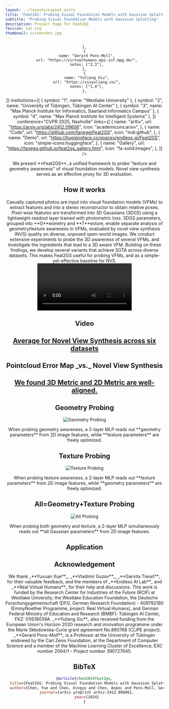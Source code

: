 ```yaml
---
layout: ../layouts/Layout.astro
title: "Feat2GS: Probing Visual Foundation Models with Gaussian Splatting"
subtitle: "Probing Visual Foundation Models with Gaussian Splatting"
description: Project Page for Feat2GS
favicon: cat.svg
thumbnail: screenshot.jpg
---
```

<meta name="viewport" content="width=device-width, initial-scale=1.0" />







<Header
  title={frontmatter.title}
  subtitle={frontmatter.subtitle}
  authors={[
    {
      name: "Yue Chen",
      url: "https://fanegg.github.io/",
      notes: ["1"],
    },
    {
      name: "Xingyu Chen",
      url: "https://rover-xingyu.github.io/",
      notes: ["1"],
    },
    {
      name: "Anpei Chen",
      url: "https://apchenstu.github.io/",
      notes: ["1,2"],

    },
    {
      name: "Gerard Pons-Moll",
      url: "https://virtualhumans.mpi-inf.mpg.de/",
      notes: ["2,3"],
    },
    {
      name: "Yuliang Xiu",
      url: "https://xiuyuliang.cn/",
      notes: ["1,4"],
    },
  ]}
  institutions={[
    { symbol: "1", name: "Westlake University" },
    { symbol: "2", name: "University of Tübingen, Tübingen AI Center" },
    { symbol: "3", name: "Max Planck Institute for Informatics, Saarland Informatics Campus" },
    { symbol: "4", name: "Max Planck Institute for Intelligent Systems" },
  ]} 
  conference="CVPR 2025, Nashville"
  links={[
    {
      name: "arXiv",
      url: "https://arxiv.org/abs/2412.09606",
      icon: "academicons:arxiv",
    },
    {
      name: "Code",
      url: "https://github.com/fanegg/Feat2GS",
      icon: "mdi:github",
    },
    {
      name: "Demo",
      url: "https://huggingface.co/spaces/endless-ai/Feat2GS",
      icon: "simple-icons:huggingface",
    },
    {
      name: "Gallery",
      url: "https://fanegg.github.io/feat2gs_gallery.html",
      icon: "fa-solid:images",
    },
    ]}
  />

<Image source={motivation} altText="Motivation" className="w-full max-w-[800px] mx-auto px-4 sm:px-0 overflow-x-hidden" />

<div className="text-center max-w-3xl mx-auto">
  We present **Feat2GS**, a unified framework to probe "texture and geometry awareness" of visual foundation models. Novel view synthesis serves as an effective proxy for 3D evaluation.
</div>

<HighlightedSection>

 ## How it works   
  <div style={{ textAlign: 'justify' }}>
  Casually captured photos are input into visual foundation models (VFMs) to extract features and into a stereo reconstructor to obtain relative poses. Pixel-wise features are transformed into 3D Gaussians (3DGS) using a lightweight readout layer trained with photometric loss. 3DGS parameters, grouped into **G**eometry and **T**exture, enable separate analysis of geometry/texture awareness in VFMs, evaluated by novel view synthesis (NVS) quality on diverse, unposed open-world images. We conduct extensive experiments to probe the 3D awareness of several VFMs, and investigate the ingredients that lead to a 3D aware VFM. Building on these findings, we develop several variants that achieve SOTA across diverse datasets. This makes Feat2GS useful for probing VFMs, and as a simple-yet-effective baseline for NVS.
  </div>
  <Video source={pipe} controls={false} />


</HighlightedSection>

## Video
  <YouTubeVideo videoId="4fT5lzcAJqo" />

## <a href="#chart" id="chart" className="no-underline hover:no-underline text-inherit outline-none cursor-default">Average for Novel View Synthesis across six datasets</a>
<RadarChart className="my-8" />


<div 
  id="dtu"
  style={{
    backgroundColor: '#fff',
    padding: '20px',
    margin: '50px auto 20px',
    boxShadow: '0 0px 10px #999',
    border: '1px solid #ccc',
    borderRadius: '15px',
    display: 'flex',
    alignItems: 'center',
    position: 'relative',
    flexDirection: 'column',
  }}
>
  <h2 style={{ marginTop: '20px', marginBottom: '20px' }}>Pointcloud Error Map _vs._ Novel View Synthesis</h2>

  <h2 style={{ marginTop: '0px', marginBottom: '30px' }}>
    <a 
      href="#dtu" 
      className="no-underline hover:no-underline text-inherit outline-none cursor-default"
      style={{ textDecoration: 'none', color: 'inherit' }} 
    >
      We found 3D Metric and 2D Metric are well-aligned.
    </a>
  </h2>

  <div style={{ flex: 1, textAlign: 'center' }}>
    <CompareVideos
      videos={Metric3dData}
      className="w-full sm:w-2/3 mx-auto"
    />
  </div>
</div>



<div style={{
  backgroundColor: '#fff', 
  padding: '0px 20px 20px 20px',
  margin: '20px auto',
  boxShadow: '0 0px 10px #999',
  border: '1px solid #ccc',
  borderRadius: '15px'
}}>
  <h2 style={{ marginTop: '20px', marginBottom: '30px' }}>Geometry Probing</h2>
  <div className="flex justify-center mb-0">
    <img 
      src={Gprobe.src} 
      alt="Geometry Probing" 
      className="w-1/2 px-4 sm:px-0" 
    />
  </div>
  <div style={{ width: '90%', margin: '0 auto' }}>
    <div style={{ textAlign: 'center', marginBottom: '20px' }}>
      <p style={{ fontSize: '0.95rem', color: '#444', display: 'inline-block', marginTop: '5px' }}>
      When probing geometry awareness, a 2-layer MLP reads out **geometry parameters** from 2D image features,
      while **texture parameters** are freely optimized.
      </p>
    </div>
  </div>
  <CompareVideos videos={GeometryData} />
</div>


<div style={{
  backgroundColor: '#fff', 
  padding: '0px 20px 20px 20px',
  margin: '20px auto',
  boxShadow: '0 0px 10px #999',
  border: '1px solid #ccc',
  borderRadius: '15px'
}}>
  <h2 style={{ marginTop: '20px', marginBottom: '30px' }}>Texture Probing</h2>
  <div className="flex justify-center mb-0">
    <img 
      src={Tprobe.src} 
      alt="Texture Probing" 
      className="w-1/2 px-4 sm:px-0" 
    />
  </div>
  <div style={{ width: '90%', margin: '0 auto' }}>
    <div style={{ textAlign: 'center', marginBottom: '20px' }}>
      <p style={{ fontSize: '0.95rem', color: '#444', display: 'inline-block', marginTop: '5px' }}>
      When probing texture awareness, a 2-layer MLP reads out **texture parameters** from 2D image features,
      while **geometry parameters** are freely optimized.
      </p>
    </div>
  </div>
  <CompareVideos videos={TextureData} defaultLabels={TextureConfig.defaultLabels} />
</div>


<div style={{
  backgroundColor: '#fff', 
  padding: '0px 20px 20px 20px',
  margin: '20px auto',
  boxShadow: '0 0px 10px #999',
  border: '1px solid #ccc',
  borderRadius: '15px'
}}>
  <h2 style={{ marginTop: '20px', marginBottom: '30px' }}>All=Geometry+Texture Probing</h2>
  <div className="flex justify-center mb-0">
    <img 
      src={Aprobe.src} 
      alt="All Probing" 
      className="w-1/2 px-4 sm:px-0" 
    />
  </div>
  <div style={{ width: '90%', margin: '0 auto' }}>
    <div style={{ textAlign: 'center', marginBottom: '20px' }}>
      <p style={{ fontSize: '0.95rem', color: '#444', display: 'inline-block', marginTop: '5px' }}>
      When probing both geometry and texture, a 2-layer MLP simultaneously reads out **all Gaussian parameters**  from 2D image features.
      </p>
    </div>
  </div>
  <CompareVideos videos={AllData} className="w-full sm:w-2/3 mx-auto" />
</div>


## Application
<MergeVideo videos={ApplicationData} />

<h2 className="left-align">Acknowledgement</h2>
<Acknowledgement>
  We thank _**Yuxuan Xue**_, _**Vladimir Guzov**_, _**Garvita Tiwari**_ for their valuable feedback, and the members of _**Endless AI Lab**_ and _**Real Virtual Humans**_ for their help and discussions. This work is funded by the Research Center for Industries of the Future (RCIF) at Westlake University, the Westlake Education Foundation, the Deutsche Forschungsgemeinschaft (DFG, German Research Foundation) - 409792180 (EmmyNoether Programme, project: Real Virtual Humans), and German Federal Ministry of Education and Research (BMBF): Tübingen AI Center, FKZ: 01IS18039A.  _**Yuliang Xiu**_ also received funding from the European Union's Horizon 2020 research and innovation programme under the Marie Skłodowska-Curie grant agreement No.860768 (CLIPE project). _**Gerard Pons-Moll**_ is a Professor at the University of Tübingen endowed by the Carl Zeiss Foundation, at the Department of Computer Science and a member of the Machine Learning Cluster of Excellence, EXC number 2064/1 – Project number 390727645.
</Acknowledgement>

<h2 className="left-align">BibTeX</h2>

```bibtex
@article{chen2024feat2gs,
  title={Feat2GS: Probing Visual Foundation Models with Gaussian Splatting},
  author={Chen, Yue and Chen, Xingyu and Chen, Anpei and Pons-Moll, Gerard and Xiu, Yuliang},
  journal={arXiv preprint arXiv:2412.09606},
  year={2024}
}
```